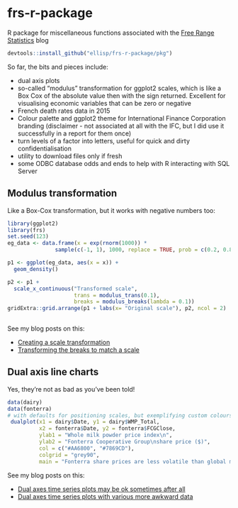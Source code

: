 # frs-r-package
R package for miscellaneous functions associated with the [Free Range Statistics](http://freerangestats.info) blog

```r
devtools::install_github("ellisp/frs-r-package/pkg")
```

So far, the bits and pieces include:

- dual axis plots
- so-called "modulus" transformation for ggplot2 scales, which is like a Box Cox of the absolute value then with the sign returned.  Excellent for visualising economic variables that can be zero or negative
- French death rates data in 2015
- Colour palette and ggplot2 theme for International Finance Corporation branding (disclaimer - not associated at all with the IFC, but I did use it successfully in a report for them once)
- turn levels of a factor into letters, useful for quick and dirty confidentialisation
- utility to download files only if fresh
- some ODBC database odds and ends to help with R interacting with SQL Server


## Modulus transformation
Like a Box-Cox transformation, but it works with negative numbers too:
```r
library(ggplot2)
library(frs)
set.seed(123)
eg_data <- data.frame(x = exp(rnorm(1000)) * 
               sample(c(-1, 1), 1000, replace = TRUE, prob = c(0.2, 0.8)))

p1 <- ggplot(eg_data, aes(x = x)) +
  geom_density() 

p2 <- p1 +
  scale_x_continuous("Transformed scale",
                     trans = modulus_trans(0.1),
                     breaks = modulus_breaks(lambda = 0.1))
gridExtra::grid.arrange(p1 + labs(x= "Original scale"), p2, ncol = 2)
                 
```
                     
See my blog posts on this:

* [Creating a scale transformation](http://ellisp.github.io/blog/2015/09/05/creating-a-scale-transformation)
* [Transforming the breaks to match a scale](http://ellisp.github.io/blog/2015/09/07/transforming-breaks-in-a-scale)
                     
## Dual axis line charts

Yes, they're not as bad as you've been told!

```r
data(dairy)
data(fonterra)
# with defaults for positioning scales, but exemplifying custom colours, etc:
 dualplot(x1 = dairy$Date, y1 = dairy$WMP_Total, 
          x2 = fonterra$Date, y2 = fonterra$FCGClose,
          ylab1 = "Whole milk powder price index\n",
          ylab2 = "Fonterra Cooperative Group\nshare price ($)",
          col = c("#AA6800", "#7869CD"),
          colgrid = "grey90",
          main = "Fonterra share prices are less volatile than global milk prices")
``` 

See my blog posts on this:

* [Dual axes time series plots may be ok sometimes after all](http://ellisp.github.io/blog/2016/08/18/dualaxes)
* [Dual axes time series plots with various more awkward data](http://ellisp.github.io/blog/2016/08/28/dualaxes2)
 